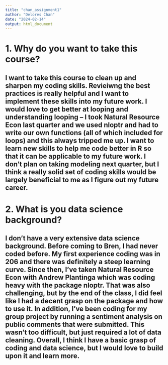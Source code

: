 ```yaml
---
title: "chan_assignment1"
author: "Delores Chan"
date: "2024-02-14"
output: html_document
---
```


# 1. Why do you want to take this course? 
## I want to take this course to clean up and sharpen my coding skills. Revieiwng the best practices is really helpful and I want to implement these skills into my future work. I would love to get better at looping and understanding looping -- I took Natural Resource Econ last quarter and we used nloptr and had to write our own functions (all of which included for loops) and this always tripped me up. I want to learn new skills to help me code better in R so that it can be applicable to my future work. I don't plan on taking modeling next quarter, but I think a really solid set of coding skills would be largely beneficial to me as I figure out my future career. 

# 2. What is you data science background? 
## I don't have a very extensive data science background. Before coming to Bren, I had never coded before. My first experience coding was in 206 and there was definitely a steep learning curve. Since then, I've taken Natural Resource Econ with Andrew Plantinga which was coding heavy with the package nloptr. That was also challenging, but by the end of the class, I did feel like I had a decent grasp on the package and how to use it. In addition, I've been coding for my group project by running a sentiment analysis on public comments that were submitted. This wasn't too difficult, but just required a lot of data cleaning. Overall, I think I have a basic grasp of coding and data science, but I would love to build upon it and learn more. 